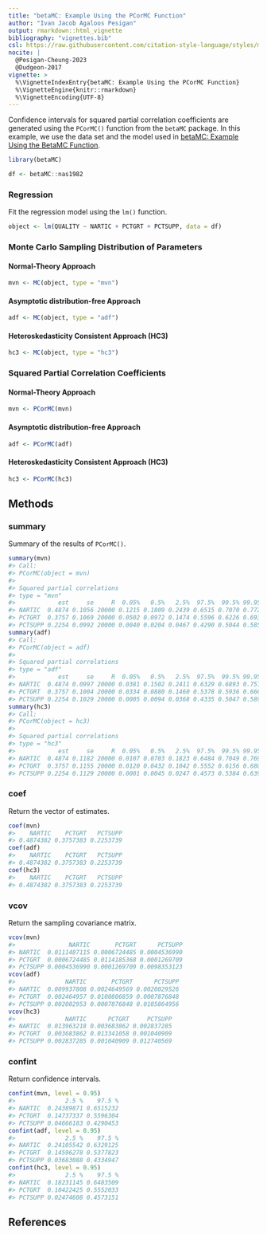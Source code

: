 ```yaml
---
title: "betaMC: Example Using the PCorMC Function"
author: "Ivan Jacob Agaloos Pesigan"
output: rmarkdown::html_vignette
bibliography: "vignettes.bib"
csl: https://raw.githubusercontent.com/citation-style-language/styles/master/apa.csl
nocite: |
  @Pesigan-Cheung-2023
  @Dudgeon-2017
vignette: >
  %\VignetteIndexEntry{betaMC: Example Using the PCorMC Function}
  %\VignetteEngine{knitr::rmarkdown}
  %\VignetteEncoding{UTF-8}
---
```




Confidence intervals for
squared partial correlation coefficients
are generated using
the `PCorMC()` function from the `betaMC` package.
In this example,
we use the data set and the model used in
[betaMC: Example Using the BetaMC Function](example-beta-mc.html).


``` r
library(betaMC)
```




``` r
df <- betaMC::nas1982
```

### Regression

Fit the regression model using the `lm()` function.


``` r
object <- lm(QUALITY ~ NARTIC + PCTGRT + PCTSUPP, data = df)
```

### Monte Carlo Sampling Distribution of Parameters

#### Normal-Theory Approach


``` r
mvn <- MC(object, type = "mvn")
```

#### Asymptotic distribution-free Approach


``` r
adf <- MC(object, type = "adf")
```

#### Heteroskedasticity Consistent Approach (HC3)


``` r
hc3 <- MC(object, type = "hc3")
```

### Squared Partial Correlation Coefficients

#### Normal-Theory Approach


``` r
mvn <- PCorMC(mvn)
```

#### Asymptotic distribution-free Approach


``` r
adf <- PCorMC(adf)
```

#### Heteroskedasticity Consistent Approach (HC3)


``` r
hc3 <- PCorMC(hc3)
```

## Methods

### summary

Summary of the results of `PCorMC()`.


``` r
summary(mvn)
#> Call:
#> PCorMC(object = mvn)
#> 
#> Squared partial correlations
#> type = "mvn"
#>            est     se     R  0.05%   0.5%   2.5%  97.5%  99.5% 99.95%
#> NARTIC  0.4874 0.1056 20000 0.1215 0.1809 0.2439 0.6515 0.7070 0.7729
#> PCTGRT  0.3757 0.1069 20000 0.0502 0.0972 0.1474 0.5596 0.6226 0.6930
#> PCTSUPP 0.2254 0.0992 20000 0.0040 0.0204 0.0467 0.4290 0.5044 0.5855
summary(adf)
#> Call:
#> PCorMC(object = adf)
#> 
#> Squared partial correlations
#> type = "adf"
#>            est     se     R  0.05%   0.5%   2.5%  97.5%  99.5% 99.95%
#> NARTIC  0.4874 0.0997 20000 0.0381 0.1502 0.2411 0.6329 0.6893 0.7518
#> PCTGRT  0.3757 0.1004 20000 0.0334 0.0880 0.1460 0.5378 0.5936 0.6666
#> PCTSUPP 0.2254 0.1029 20000 0.0005 0.0094 0.0368 0.4335 0.5047 0.5897
summary(hc3)
#> Call:
#> PCorMC(object = hc3)
#> 
#> Squared partial correlations
#> type = "hc3"
#>            est     se     R  0.05%   0.5%   2.5%  97.5%  99.5% 99.95%
#> NARTIC  0.4874 0.1182 20000 0.0107 0.0703 0.1823 0.6484 0.7049 0.7693
#> PCTGRT  0.3757 0.1155 20000 0.0120 0.0432 0.1042 0.5552 0.6156 0.6809
#> PCTSUPP 0.2254 0.1129 20000 0.0001 0.0045 0.0247 0.4573 0.5384 0.6394
```

### coef

Return the vector of estimates.


``` r
coef(mvn)
#>    NARTIC    PCTGRT   PCTSUPP 
#> 0.4874382 0.3757383 0.2253739
coef(adf)
#>    NARTIC    PCTGRT   PCTSUPP 
#> 0.4874382 0.3757383 0.2253739
coef(hc3)
#>    NARTIC    PCTGRT   PCTSUPP 
#> 0.4874382 0.3757383 0.2253739
```

### vcov

Return the sampling covariance matrix.


``` r
vcov(mvn)
#>               NARTIC       PCTGRT      PCTSUPP
#> NARTIC  0.0111487115 0.0006724485 0.0004536990
#> PCTGRT  0.0006724485 0.0114185368 0.0001269709
#> PCTSUPP 0.0004536990 0.0001269709 0.0098353123
vcov(adf)
#>              NARTIC       PCTGRT      PCTSUPP
#> NARTIC  0.009937808 0.0024649569 0.0020029526
#> PCTGRT  0.002464957 0.0100806859 0.0007876848
#> PCTSUPP 0.002002953 0.0007876848 0.0105864956
vcov(hc3)
#>              NARTIC      PCTGRT     PCTSUPP
#> NARTIC  0.013963218 0.003683862 0.002837285
#> PCTGRT  0.003683862 0.013341058 0.001040909
#> PCTSUPP 0.002837285 0.001040909 0.012740569
```

### confint

Return confidence intervals.


``` r
confint(mvn, level = 0.95)
#>              2.5 %    97.5 %
#> NARTIC  0.24389871 0.6515232
#> PCTGRT  0.14737337 0.5596304
#> PCTSUPP 0.04666183 0.4290453
confint(adf, level = 0.95)
#>              2.5 %    97.5 %
#> NARTIC  0.24105542 0.6329125
#> PCTGRT  0.14596278 0.5377823
#> PCTSUPP 0.03683088 0.4334947
confint(hc3, level = 0.95)
#>              2.5 %    97.5 %
#> NARTIC  0.18231145 0.6483509
#> PCTGRT  0.10422425 0.5552033
#> PCTSUPP 0.02474608 0.4573151
```

## References

